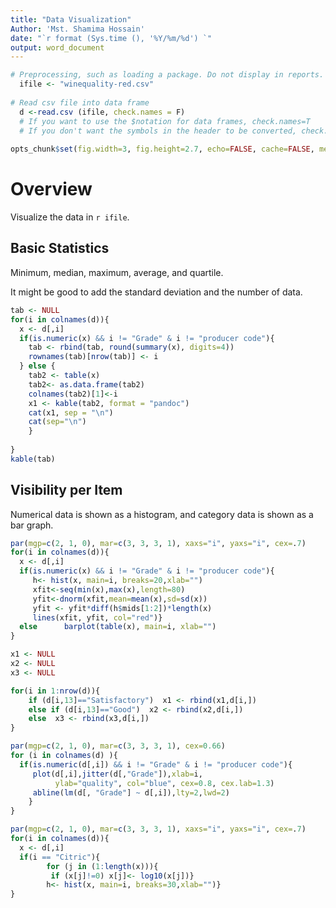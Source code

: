 ```yaml
---
title: "Data Visualization"
Author: 'Mst. Shamima Hossain'
date: "`r format (Sys.time (), '%Y/%m/%d') `"
output: word_document
---
```


```r
# Preprocessing, such as loading a package. Do not display in reports.
  ifile <- "winequality-red.csv"
  
# Read csv file into data frame
  d <-read.csv (ifile, check.names = F)
  # If you want to use the $notation for data frames, check.names=T
  # If you don't want the symbols in the header to be converted, check.names=F
  
opts_chunk$set(fig.width=3, fig.height=2.7, echo=FALSE, cache=FALSE, message=FALSE)
```

# Overview

Visualize the data in `r ifile`.

## Basic Statistics

Minimum, median, maximum, average, and quartile.

It might be good to add the standard deviation and the number of data.

```r
tab <- NULL
for(i in colnames(d)){
  x <- d[,i]
  if(is.numeric(x) && i != "Grade" & i != "producer code"){
    tab <- rbind(tab, round(summary(x), digits=4))
    rownames(tab)[nrow(tab)] <- i
  } else {
    tab2 <- table(x)
	tab2<- as.data.frame(tab2)
	colnames(tab2)[1]<-i
	x1 <- kable(tab2, format = "pandoc")
    cat(x1, sep = "\n")
	cat(sep="\n")
	}
	
}
kable(tab)
```

## Visibility per Item

Numerical data is shown as a histogram, and category data is shown as a bar graph.

```r
par(mgp=c(2, 1, 0), mar=c(3, 3, 3, 1), xaxs="i", yaxs="i", cex=.7)
for(i in colnames(d)){
  x <- d[,i]
  if(is.numeric(x) && i != "Grade" & i != "producer code"){
     h<- hist(x, main=i, breaks=20,xlab="")
     xfit<-seq(min(x),max(x),length=80)
     yfit<-dnorm(xfit,mean=mean(x),sd=sd(x))
     yfit <- yfit*diff(h$mids[1:2])*length(x)
     lines(xfit, yfit, col="red")}
  else      barplot(table(x), main=i, xlab="")
}
```
```r
x1 <- NULL
x2 <- NULL
x3 <- NULL

for(i in 1:nrow(d)){
    if (d[i,13]=="Satisfactory")  x1 <- rbind(x1,d[i,])
    else if (d[i,13]=="Good")  x2 <- rbind(x2,d[i,])
    else  x3 <- rbind(x3,d[i,])
}

```

```r

par(mgp=c(2, 1, 0), mar=c(3, 3, 3, 1), cex=0.66)
for (i in colnames(d) ){
  if(is.numeric(d[,i]) && i != "Grade" & i != "producer code"){
     plot(d[,i],jitter(d[,"Grade"]),xlab=i,
          ylab="quality", col="blue", cex=0.8, cex.lab=1.3)
     abline(lm(d[, "Grade"] ~ d[,i]),lty=2,lwd=2)
    }
}

```

```r
par(mgp=c(2, 1, 0), mar=c(3, 3, 3, 1), xaxs="i", yaxs="i", cex=.7)
for(i in colnames(d)){
  x <- d[,i]
  if(i == "Citric"){
        for (j in (1:length(x))){
	     if (x[j]!=0) x[j]<- log10(x[j])}
        h<- hist(x, main=i, breaks=30,xlab="")}
}
```